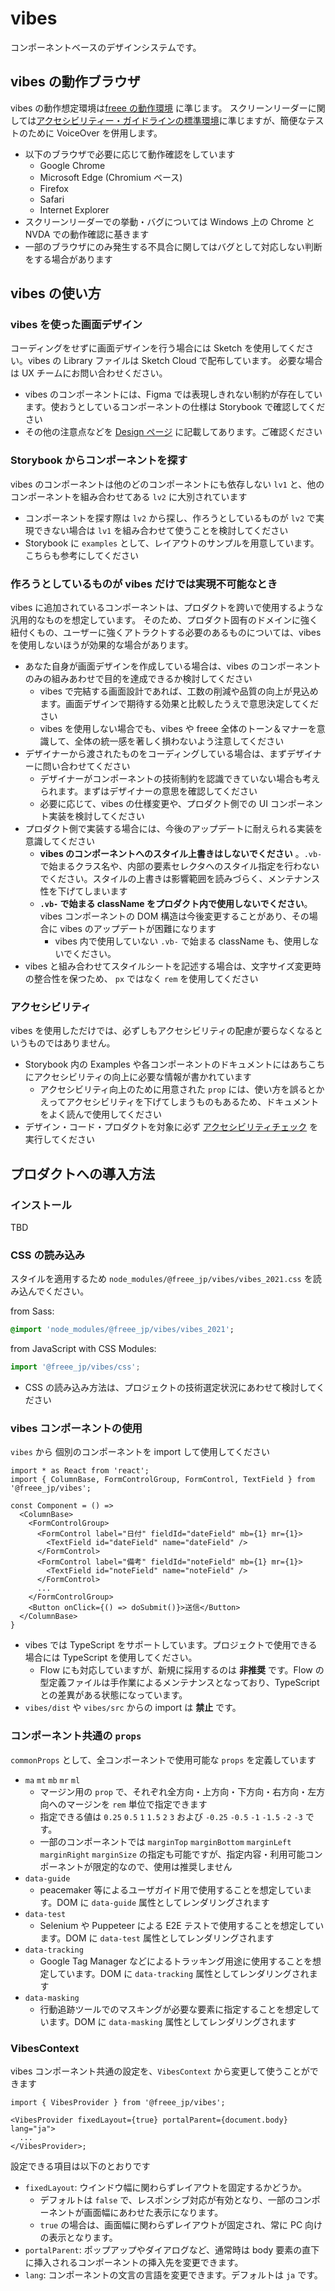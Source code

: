 
<Meta title="doc/Readme" />

# vibes

コンポーネントベースのデザインシステムです。

## vibes の動作ブラウザ

vibes の動作想定環境は[freee の動作環境](https://support.freee.co.jp/hc/ja/articles/202848120) に準じます。
スクリーンリーダーに関しては[アクセシビリティー・ガイドラインの標準環境](https://a11y-guidelines.freee.co.jp/explanations/screen-reader-check.html#id79)に準じますが、簡便なテストのために VoiceOver を併用します。

- 以下のブラウザで必要に応じて動作確認をしています
  - Google Chrome
  - Microsoft Edge (Chromium ベース)
  - Firefox
  - Safari
  - Internet Explorer
- スクリーンリーダーでの挙動・バグについては Windows 上の Chrome と NVDA での動作確認に基きます
- 一部のブラウザにのみ発生する不具合に関してはバグとして対応しない判断をする場合があります

## vibes の使い方

### vibes を使った画面デザイン

コーディングをせずに画面デザインを行う場合には Sketch を使用してください。vibes の Library ファイルは Sketch Cloud で配布しています。
必要な場合は UX チームにお問い合わせください。

- vibes のコンポーネントには、Figma では表現しきれない制約が存在しています。使おうとしているコンポーネントの仕様は Storybook で確認してください
- その他の注意点などを [Design ページ](?path=/docs/doc-design-readme--docs) に記載してあります。ご確認ください

### Storybook からコンポーネントを探す

vibes のコンポーネントは他のどのコンポーネントにも依存しない `lv1` と、他のコンポーネントを組み合わせてある `lv2` に大別されています

- コンポーネントを探す際は `lv2` から探し、作ろうとしているものが `lv2` で実現できない場合は `lv1` を組み合わせて使うことを検討してください
- Storybook に `examples` として、レイアウトのサンプルを用意しています。こちらも参考にしてください

### 作ろうとしているものが vibes だけでは実現不可能なとき

vibes に追加されているコンポーネントは、プロダクトを跨いで使用するような汎用的なものを想定しています。
そのため、プロダクト固有のドメインに強く紐付くもの、ユーザーに強くアトラクトする必要のあるものについては、vibes を使用しないほうが効果的な場合があります。

- あなた自身が画面デザインを作成している場合は、vibes のコンポーネントのみの組みあわせで目的を達成できるか検討してください
  - vibes で完結する画面設計であれば、工数の削減や品質の向上が見込めます。画面デザインで期待する効果と比較したうえで意思決定してください
  - vibes を使用しない場合でも、vibes や freee 全体のトーン＆マナーを意識して、全体の統一感を著しく損わないよう注意してください
- デザイナーから渡されたものをコーディングしている場合は、まずデザイナーに問い合わせてください
  - デザイナーがコンポーネントの技術制約を認識できていない場合も考えられます。まずはデザイナーの意思を確認してください
  - 必要に応じて、vibes の仕様変更や、プロダクト側での UI コンポーネント実装を検討してください
- プロダクト側で実装する場合には、今後のアップデートに耐えられる実装を意識してください
  - **vibes のコンポーネントへのスタイル上書きはしないでください** 。`.vb-` で始まるクラス名や、内部の要素セレクタへのスタイル指定を行わないでください。スタイルの上書きは影響範囲を読みづらく、メンテナンス性を下げてしまいます
  - **`.vb-` で始まる className をプロダクト内で使用しないでください**。vibes コンポーネントの DOM 構造は今後変更することがあり、その場合に vibes のアップデートが困難になります
    - vibes 内で使用していない `.vb-` で始まる className も、使用しないでください。
- vibes と組み合わせてスタイルシートを記述する場合は、文字サイズ変更時の整合性を保つため、 `px` ではなく `rem` を使用してください

### アクセシビリティ

vibes を使用しただけでは、必ずしもアクセシビリティの配慮が要らなくなるというものではありません。

- Storybook 内の Examples や各コンポーネントのドキュメントにはあちこちにアクセシビリティの向上に必要な情報が書かれています
  - アクセシビリティ向上のために用意された `prop` には、使い方を誤るとかえってアクセシビリティを下げてしまうものもあるため、ドキュメントをよく読んで使用してください
- デザイン・コード・プロダクトを対象に必ず [アクセシビリティチェック](https://a11y-guidelines.freee.co.jp/checks/index.html) を実行してください

## プロダクトへの導入方法

### インストール

TBD

### CSS の読み込み

スタイルを適用するため `node_modules/@freee_jp/vibes/vibes_2021.css` を読み込んでください。

from Sass:

```sass
@import 'node_modules/@freee_jp/vibes/vibes_2021';
```

from JavaScript with CSS Modules:

```js
import '@freee_jp/vibes/css';
```

- CSS の読み込み方法は、プロジェクトの技術選定状況にあわせて検討してください

### vibes コンポーネントの使用

`vibes` から 個別のコンポーネントを import して使用してください

```tsx
import * as React from 'react';
import { ColumnBase, FormControlGroup, FormControl, TextField } from '@freee_jp/vibes';

const Component = () =>
  <ColumnBase>
    <FormControlGroup>
      <FormControl label="日付" fieldId="dateField" mb={1} mr={1}>
        <TextField id="dateField" name="dateField" />
      </FormControl>
      <FormControl label="備考" fieldId="noteField" mb={1} mr={1}>
        <TextField id="noteField" name="noteField" />
      </FormControl>
      ...
    </FormControlGroup>
    <Button onClick={() => doSubmit()}>送信</Button>
  </ColumnBase>
}
```

- vibes では TypeScript をサポートしています。プロジェクトで使用できる場合には TypeScript を使用してください。
  - Flow にも対応していますが、新規に採用するのは **非推奨** です。Flow の型定義ファイルは手作業によるメンテナンスとなっており、TypeScript との差異がある状態になっています。
- `vibes/dist` や `vibes/src` からの import は **禁止** です。

### コンポーネント共通の `props`

`commonProps` として、全コンポーネントで使用可能な `props` を定義しています

- `ma` `mt` `mb` `mr` `ml`
  - マージン用の `prop` で、それぞれ全方向・上方向・下方向・右方向・左方向へのマージンを `rem` 単位で指定できます
  - 指定できる値は `0.25` `0.5` `1` `1.5` `2` `3` および `-0.25` `-0.5` `-1` `-1.5` `-2` `-3` です。
  - 一部のコンポーネントでは `marginTop` `marginBottom` `marginLeft` `marginRight` `marginSize` の指定も可能ですが、指定内容・利用可能コンポーネントが限定的なので、使用は推奨しません
- `data-guide`
  - peacemaker 等によるユーザガイド用で使用することを想定しています。DOM に `data-guide` 属性としてレンダリングされます
- `data-test`
  - Selenium や Puppeteer による E2E テストで使用することを想定しています。DOM に `data-test` 属性としてレンダリングされます
- `data-tracking`
  - Google Tag Manager などによるトラッキング用途に使用することを想定しています。DOM に `data-tracking` 属性としてレンダリングされます
- `data-masking`
  - 行動追跡ツールでのマスキングが必要な要素に指定することを想定しています。DOM に `data-masking` 属性としてレンダリングされます

### VibesContext

vibes コンポーネント共通の設定を、`VibesContext` から変更して使うことができます

```tsx
import { VibesProvider } from '@freee_jp/vibes';

<VibesProvider fixedLayout={true} portalParent={document.body} lang="ja">
  ...
</VibesProvider>;
```

設定できる項目は以下のとおりです

- `fixedLayout`: ウインドウ幅に関わらずレイアウトを固定するかどうか。
  - デフォルトは `false` で、レスポンシブ対応が有効となり、一部のコンポーネントが画面幅にあわせた表示になります。
  - `true` の場合は、画面幅に関わらずレイアウトが固定され、常に PC 向けの表示となります。
- `portalParent`: ポップアップやダイアログなど、通常時は body 要素の直下に挿入されるコンポーネントの挿入先を変更できます。
- `lang`: コンポーネントの文言の言語を変更できます。デフォルトは `ja` です。
